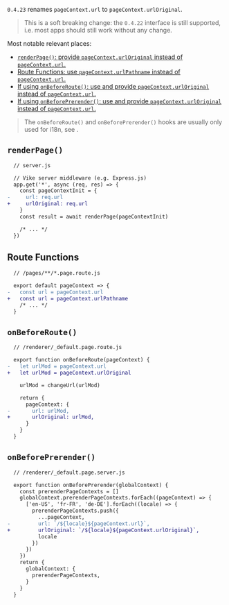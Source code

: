 
`0.4.23` renames `pageContext.url` to `pageContext.urlOriginal`.

> This is a soft breaking change: the `0.4.22` interface is still supported, i.e. most apps should still work without any change.

Most notable relevant places:

- [`renderPage()`: provide `pageContext.urlOriginal` instead of `pageContext.url`.](#renderpage)
- [Route Functions: use `pageContext.urlPathname` instead of `pageContext.url`.](#route-functions)
- [If using `onBeforeRoute()`: use and provide `pageContext.urlOriginal` instead of `pageContext.url`.](#onbeforeroute)
- [If using `onBeforePrerender()`: use and provide `pageContext.urlOriginal` instead of `pageContext.url`.](#onbeforeprerender)

> The `onBeforeRoute()` and `onBeforePrerender()` hooks are usually only used for i18n, see <Link href="/i18n" />.

## `renderPage()`

```diff
  // server.js

  // Vike server middleware (e.g. Express.js)
  app.get('*', async (req, res) => {
    const pageContextInit = {
-     url: req.url
+     urlOriginal: req.url
    }
    const result = await renderPage(pageContextInit)

    /* ... */
  })
```


## Route Functions

```diff
  // /pages/**/*.page.route.js

  export default pageContext => {
-   const url = pageContext.url
+   const url = pageContext.urlPathname
    /* ... */
  }
```


## `onBeforeRoute()`

```diff
  // /renderer/_default.page.route.js

  export function onBeforeRoute(pageContext) {
-   let urlMod = pageContext.url
+   let urlMod = pageContext.urlOriginal

    urlMod = changeUrl(urlMod)

    return {
      pageContext: {
-       url: urlMod,
+       urlOriginal: urlMod,
      }
    }
  }
```


## `onBeforePrerender()`

```diff
  // /renderer/_default.page.server.js

  export function onBeforePrerender(globalContext) {
    const prerenderPageContexts = []
    globalContext.prerenderPageContexts.forEach((pageContext) => {
      ['en-US', 'fr-FR', 'de-DE'].forEach((locale) => {
        prerenderPageContexts.push({
          ...pageContext,
-         url: `/${locale}${pageContext.url}`,
+         urlOriginal: `/${locale}${pageContext.urlOriginal}`,
          locale
        })
      })
    })
    return {
      globalContext: {
        prerenderPageContexts,
      }
    }
  }
```
